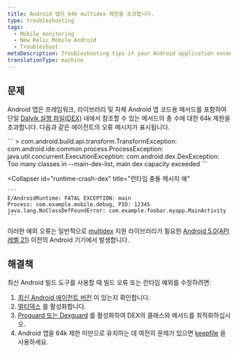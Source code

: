 ```yaml
---
title: Android 앱이 64k multidex 제한을 초과합니다.
type: troubleshooting
tags:
  - Mobile monitoring
  - New Relic Mobile Android
  - Troubleshoot
metaDescription: Troubleshooting tips if your Android application exceeds the 64k limit for DEX files.
translationType: machine
---
```


## 문제

Android 앱은 프레임워크, 라이브러리 및 자체 Android 앱 코드용 메서드를 포함하여 단일 [Dalvik 실행 파일(DEX)](https://developer.android.com/studio/build/multidex.html) 내에서 참조할 수 있는 메서드의 총 수에 대한 64k 제한을 초과합니다. 다음과 같은 에이전트의 오류 메시지가 표시됩니다.

<CollapserGroup>
  <Collapser
    id="dex-build"
    title="빌드 시간 오류 메시지 예"
  >
    ```
    > com.android.build.api.transform.TransformException: com.android.ide.common.process.ProcessException: 
    java.util.concurrent.ExecutionException: com.android.dex.DexException: Too many classes in --main-dex-list, main dex capacity exceeded
    ```
  </Collapser>

  <Collapser
    id="runtime-crash-dex"
    title="런타임 충돌 메시지 예"
  >
    ```
    E/AndroidRuntime: FATAL EXCEPTION: main
    Process: com.example.mobile.debug, PID: 12345
    java.lang.NoClassDefFoundError: com.example.foobar.myapp.MainActivity
    ```
  </Collapser>
</CollapserGroup>

이러한 예외 오류는 일반적으로 [multidex](https://developer.android.com/studio/build/multidex.html) 지원 라이브러리가 필요한 [Android 5.0(API 레벨 21)](https://developer.android.com/about/versions/android-5.0.html) 이전의 Android 기기에서 발생합니다.

## 해결책

최신 Android 빌드 도구를 사용할 때 빌드 오류 또는 런타임 예외를 수정하려면:

1. [최신 Android 에이전트 버전](/docs/release-notes/mobile-release-notes/android-release-notes) 이 있는지 확인합니다.
2. [멀티덱스](https://developer.android.com/studio/build/multidex.html) 를 활성화합니다.
3. [Proguard 또는 Dexguard](/docs/mobile-monitoring/new-relic-mobile-android/install-configure/configure-proguard-or-dexguard-android-apps) 를 활성화하여 DEX의 클래스와 메서드를 최적화하십시오.
4. Android 앱을 64k 제한 미만으로 유지하는 데 여전히 문제가 있으면 [keepfile](https://google.github.io/android-gradle-dsl/current/com.android.build.gradle.internal.dsl.BuildType.html#com.android.build.gradle.internal.dsl.BuildType:multiDexKeepProguard) 을 사용하세요.